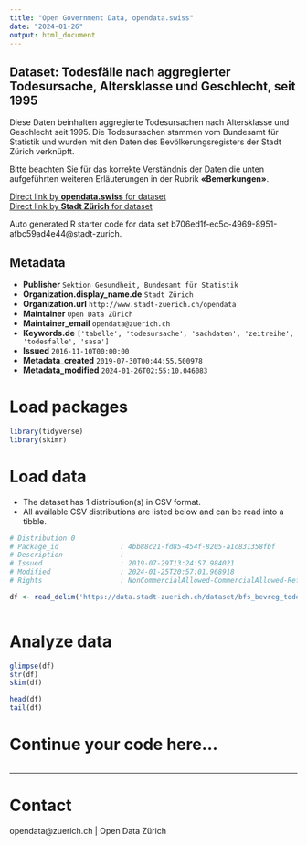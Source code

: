```yaml
---
title: "Open Government Data, opendata.swiss"
date: "2024-01-26"
output: html_document
---
```


## Dataset: Todesfälle nach aggregierter Todesursache, Altersklasse und Geschlecht, seit 1995

Diese Daten beinhalten aggregierte Todesursachen nach Altersklasse und Geschlecht seit 1995. Die Todesursachen stammen vom Bundesamt für Statistik und wurden mit den Daten des Bevölkerungsregisters der Stadt Zürich verknüpft.

Bitte beachten Sie für das korrekte Verständnis der Daten die unten aufgeführten weiteren Erläuterungen in der Rubrik **«Bemerkungen»**.


[Direct link by **opendata.swiss** for dataset](https://opendata.swiss/de/dataset/todesfalle-nach-aggregierter-todesursache-altersklasse-und-geschlecht-seit-19952)<br>
[Direct link by **Stadt Zürich** for dataset](https://data.stadt-zuerich.ch/dataset/bfs_bevreg_todesursache-aggregiert_alter_geschlecht_seit1995_od3120)

Auto generated R starter code for data set b706ed1f-ec5c-4969-8951-afbc59ad4e44@stadt-zurich.

## Metadata

- **Publisher** `Sektion Gesundheit, Bundesamt für Statistik`
- **Organization.display_name.de** `Stadt Zürich`
- **Organization.url** `http://www.stadt-zuerich.ch/opendata`
- **Maintainer** `Open Data Zürich`
- **Maintainer_email** `opendata@zuerich.ch`
- **Keywords.de** `['tabelle', 'todesursache', 'sachdaten', 'zeitreihe', 'todesfalle', 'sasa']`
- **Issued** `2016-11-10T00:00:00`
- **Metadata_created** `2019-07-30T00:44:55.500978`
- **Metadata_modified** `2024-01-26T02:55:10.046083`


# Load packages

```r

library(tidyverse)
library(skimr)

```

# Load data

-   The dataset has 1 distribution(s) in CSV format.
-   All available CSV distributions are listed below and can be read into a tibble.

```r

# Distribution 0
# Package_id               : 4bb88c21-fd85-454f-8205-a1c831358fbf
# Description              : 
# Issued                   : 2019-07-29T13:24:57.984021
# Modified                 : 2024-01-25T20:57:01.968918
# Rights                   : NonCommercialAllowed-CommercialAllowed-ReferenceNotRequired

df <- read_delim('https://data.stadt-zuerich.ch/dataset/bfs_bevreg_todesursache-aggregiert_alter_geschlecht_seit1995_od3120/download/BEV312OD3120.csv')



```

# Analyze data

```r

glimpse(df)
str(df)
skim(df)

head(df)
tail(df)

```

# Continue your code here...

```r

```

------------------------------------------------------------------------

# Contact

opendata@zuerich.ch | Open Data Zürich
